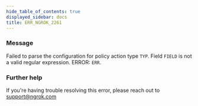 ```yaml
---
hide_table_of_contents: true
displayed_sidebar: docs
title: ERR_NGROK_2261
---
```




### Message

Failed to parse the configuration for policy action type `TYP`.
Field `FIELD` is not a valid regular expression.
ERROR: `ERR`.

<ErrorDetails error="err_ngrok_2261" />

### Further help

If you're having trouble resolving this error, please reach out to [support@ngrok.com](mailto:support@ngrok.com?subject=Help%20with%20ERR_NGROK_2261)
